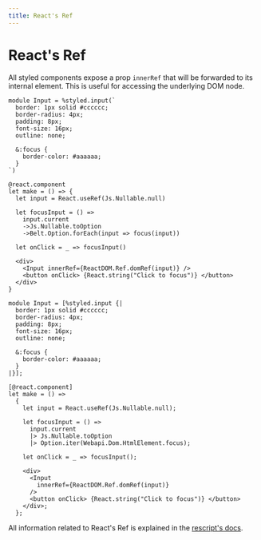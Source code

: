 ```yaml
---
title: React's Ref
---
```


# React's Ref

All styled components expose a prop `innerRef` that will be forwarded to its internal element. This is useful for accessing the underlying DOM node.

```rescript
module Input = %styled.input(`
  border: 1px solid #cccccc;
  border-radius: 4px;
  padding: 8px;
  font-size: 16px;
  outline: none;

  &:focus {
    border-color: #aaaaaa;
  }
`)

@react.component
let make = () => {
  let input = React.useRef(Js.Nullable.null)

  let focusInput = () =>
    input.current
    ->Js.Nullable.toOption
    ->Belt.Option.forEach(input => focus(input))

  let onClick = _ => focusInput()

  <div>
    <Input innerRef={ReactDOM.Ref.domRef(input)} />
    <button onClick> {React.string("Click to focus")} </button>
  </div>
}
```
```reason
module Input = [%styled.input {|
  border: 1px solid #cccccc;
  border-radius: 4px;
  padding: 8px;
  font-size: 16px;
  outline: none;

  &:focus {
    border-color: #aaaaaa;
  }
|}];

[@react.component]
let make = () =>
  {
    let input = React.useRef(Js.Nullable.null);

    let focusInput = () =>
      input.current
      |> Js.Nullable.toOption
      |> Option.iter(Webapi.Dom.HtmlElement.focus);

    let onClick = _ => focusInput();

    <div>
      <Input
        innerRef={ReactDOM.Ref.domRef(input)}
      />
      <button onClick> {React.string("Click to focus")} </button>
    </div>;
  };
```

All information related to React's Ref is explained in the [rescript's docs](https://rescript-lang.org/docs/react/latest/forwarding-refs).
